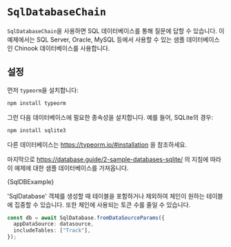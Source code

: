 
# `SqlDatabaseChain`

`SqlDatabaseChain`을 사용하면 SQL 데이터베이스를 통해 질문에 답할 수 있습니다.
이 예제에서는 SQL Server, Oracle, MySQL 등에서 사용할 수 있는 샘플 데이터베이스인 Chinook 데이터베이스를 사용합니다.

## 설정

먼저 `typeorm`을 설치합니다:

```bash npm2yarn
npm install typeorm
```

그런 다음 데이터베이스에 필요한 종속성을 설치합니다. 예를 들어, SQLite의 경우:

```bash npm2yarn
npm install sqlite3
```

다른 데이터베이스는 https://typeorm.io/#installation 을 참조하세요.

마지막으로 https://database.guide/2-sample-databases-sqlite/ 의 지침에 따라 이 예제에 대한 샘플 데이터베이스를 가져옵니다.

<CodeBlock language="typescript">{SqlDBExample}</CodeBlock>

'SqlDatabase' 객체를 생성할 때 테이블을 포함하거나 제외하여 체인이 원하는 테이블에 집중할 수 있습니다.
또한 체인에 사용되는 토큰 수를 줄일 수 있습니다.

```typescript
const db = await SqlDatabase.fromDataSourceParams({
  appDataSource: datasource,
  includeTables: ["Track"],
});
```
